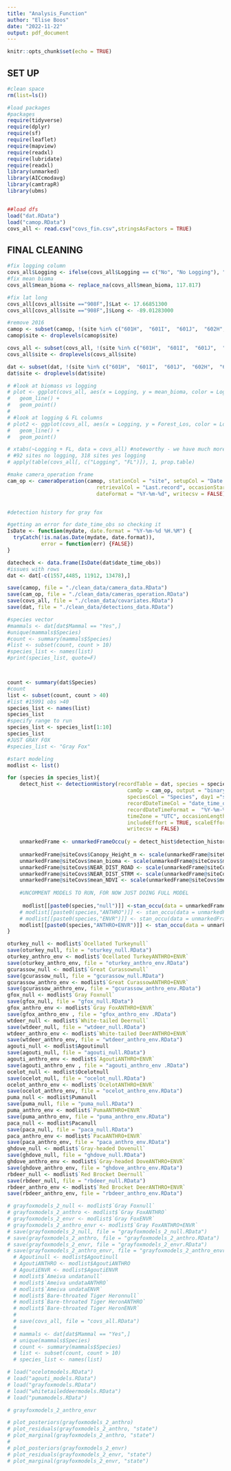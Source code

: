 ```yaml
---
title: "Analysis_Function"
author: "Elise Boos"
date: "2022-11-22"
output: pdf_document
---
```


```r
knitr::opts_chunk$set(echo = TRUE)
```

## SET UP 

```r
#clean space
rm(list=ls())

#load packages
#packages
require(tidyverse)
require(dplyr)
require(sf)
require(leaflet)
require(mapview)
require(readxl)
require(lubridate)
require(readxl)
library(unmarked)
library(AICcmodavg)
library(camtrapR)
library(ubms)


##load dfs
load("dat.RData")
load("camop.RData")
covs_all <- read.csv("covs_fin.csv",stringsAsFactors = TRUE)

```

## FINAL CLEANING

```r
#fix logging column
covs_all$Logging <- ifelse(covs_all$Logging == c("No", "No Logging"), "No", "Yes")
#fix mean bioma
covs_all$mean_bioma <- replace_na(covs_all$mean_bioma, 117.817)

#fix lat long 
covs_all[covs_all$site =="908F",]$Lat <- 17.66851300
covs_all[covs_all$site =="908F",]$Long <- -89.01283000

#remove 2016
camop <- subset(camop, !(site %in% c("601H",  "601I",  "601J",  "602H",  "602I",  "602J",  "602K",  "603H",  "603J",  "603K",  "604H",  "604I","604J",  "605H",  "605I",  "605J",  "605K",  "606J",  "606K",  "607A",  "607C",  "608A",  "608B",  "608C",  "609A",  "609B",  "609C", "610A",  "610B",  "610C",  "611A",  "611B",  "611C",  "612A",  "612C",  "614H",  "614I",  "614J")))
camop$site <- droplevels(camop$site)

covs_all <- subset(covs_all, !(site %in% c("601H",  "601I",  "601J",  "602H",  "602I",  "602J",  "602K",  "603H",  "603J",  "603K",  "604H",  "604I","604J",  "605H",  "605I",  "605J",  "605K",  "606J",  "606K",  "607A",  "607C",  "608A",  "608B",  "608C",  "609A",  "609B",  "609C", "610A",  "610B",  "610C",  "611A",  "611B",  "611C",  "612A",  "612C",  "614H",  "614I",  "614J")))
covs_all$site <- droplevels(covs_all$site)

dat <- subset(dat, !(site %in% c("601H",  "601I",  "601J",  "602H",  "602I",  "602J",  "602K",  "603H",  "603J",  "603K",  "604H",  "604I","604J",  "605H",  "605I",  "605J",  "605K",  "606J",  "606K",  "607A",  "607C",  "608A",  "608B",  "608C",  "609A",  "609B",  "609C", "610A",  "610B",  "610C",  "611A",  "611B",  "611C",  "612A",  "612C",  "614H",  "614I",  "614J")))
dat$site <- droplevels(dat$site)

# #look at biomass vs logging
# plot <- ggplot(covs_all, aes(x = Logging, y = mean_bioma, color = Logging)) +
#   geom_line() +
#   geom_point()
# 
# #look at logging & FL columns
# plot2 <- ggplot(covs_all, aes(x = Logging, y = Forest_Los, color = Logging)) +
#   geom_line() +
#   geom_point()

# xtabs(~Logging + FL, data = covs_all) #noteworthy - we have much more logging sites than no logging sites
# #92 sites no logging, 318 sites yes logging
# apply(table(covs_all[, c("Logging", "FL")]), 1, prop.table)

#make camera_operation frame
cam_op <- cameraOperation(camop, stationCol = "site", setupCol = "Date.Placement", 
                             retrievalCol = "Last.record", occasionStartTime = 0 , 
                             dateFormat = "%Y-%m-%d", writecsv = FALSE)


#detection history for gray fox

#getting an error for date_time_obs so checking it
IsDate <- function(mydate, date.format = "%Y-%m-%d %H.%M") {
  tryCatch(!is.na(as.Date(mydate, date.format)),  
           error = function(err) {FALSE})  
}

datecheck <- data.frame(IsDate(dat$date_time_obs))
#issues with rows
dat <- dat[-c(1557,4485, 11912, 13478),]
```

```r
save(camop, file = "./clean_data/camera_data.RData")
save(cam_op, file = "./clean_data/cameras_operation.RData")
save(covs_all, file = "./clean_data/covariates.RData")
save(dat, file = "./clean_data/detections_data.RData")

```


```r
#species vector 
#mammals <- dat[dat$Mammal == "Yes",]
#unique(mammals$Species)
#count <- summary(mammals$Species)
#list <- subset(count, count > 10)
#species_list <- names(list)
#print(species_list, quote=F)



count <- summary(dat$Species)
#count
list <- subset(count, count > 40)
#list #15991 obs >40
species_list <- names(list)
species_list
#specify range to run
species_list <- species_list[1:10]
species_list
#JUST GRAY FOX 
#species_list <- "Gray Fox"

#start modeling
modlist <- list()
```

```r
for (species in species_list){
    detect_hist <- detectionHistory(recordTable = dat, species = species, 
                                       camOp = cam_op, output = "binary", stationCol = "site", 
                                       speciesCol = "Species", day1 ="station", 
                                       recordDateTimeCol = "date_time_obs", 
                                       recordDateTimeFormat =  "%Y-%m-%d %H.%M", 
                                       timeZone = "UTC", occasionLength = 1, 
                                       includeEffort = TRUE, scaleEffort = FALSE, 
                                       writecsv = FALSE)
    
    unmarkedFrame <- unmarkedFrameOccu(y = detect_hist$detection_history, siteCovs = covs_all)
    
    unmarkedFrame@siteCovs$Canopy_Height_m <- scale(unmarkedFrame@siteCovs$Canopy_Height_m)
    unmarkedFrame@siteCovs$mean_bioma <- scale(unmarkedFrame@siteCovs$mean_bioma)
    unmarkedFrame@siteCovs$NEAR_DIST_ROAD <- scale(unmarkedFrame@siteCovs$NEAR_DIST_ROAD)
    unmarkedFrame@siteCovs$NEAR_DIST_STRM <- scale(unmarkedFrame@siteCovs$NEAR_DIST_STRM)
    unmarkedFrame@siteCovs$mean_NDVI <- scale(unmarkedFrame@siteCovs$mean_NDVI)
  
    #UNCOMMENT MODELS TO RUN, FOR NOW JUST DOING FULL MODEL
    
     modlist[[paste0(species,"null")]] <-stan_occu(data = unmarkedFrame, formula = ~1 ~1, chains = 4, iter = 100000)
    # modlist[[paste0(species,"ANTHRO")]] <- stan_occu(data = unmarkedFrame, formula = ~1 ~Logging + NEAR_DIST_ROAD + mean_bioma + (1|site), chains = 4, iter = 100000)
    # modlist[[paste0(species,"ENVR")]] <- stan_occu(data = unmarkedFrame, formula = ~1 ~ NEAR_DIST_STRM + mean_NDVI + Season + Nat_Dist + (1|site), chains = 4, iter = 100000)
    modlist[[paste0(species,"ANTHRO+ENVR")]] <- stan_occu(data = unmarkedFrame, formula = ~1 ~Logging + NEAR_DIST_ROAD + mean_bioma + NEAR_DIST_STRM + mean_NDVI + Season + Nat_Dist + (1|site), chains = 4, iter = 100000)
}

```


```r
oturkey_null <- modlist$`Ocellated Turkeynull`
save(oturkey_null, file = "oturkey_null.RData")
oturkey_anthro_env <- modlist$`Ocellated TurkeyANTHRO+ENVR`
save(oturkey_anthro_env, file = "oturkey_anthro_env.RData")
gcurassow_null <- modlist$`Great Curassownull`
save(gcurassow_null, file = "gcurassow_null.RData")
gcurassow_anthro_env <- modlist$`Great CurassowANTHRO+ENVR`
save(gcurassow_anthro_env, file = "gcurassow_anthro_env.RData")
gfox_null <- modlist$`Gray Foxnull`
save(gfox_null, file = "gfox_null.RData")
gfox_anthro_env <- modlist$`Gray FoxANTHRO+ENVR`
save(gfox_anthro_env , file = "gfox_anthro_env .RData")
wtdeer_null <- modlist$`White-tailed Deernull`
save(wtdeer_null, file = "wtdeer_null.RData")
wtdeer_anthro_env <- modlist$`White-tailed DeerANTHRO+ENVR`
save(wtdeer_anthro_env, file = "wtdeer_anthro_env.RData")
agouti_null <- modlist$Agoutinull
save(agouti_null, file = "agouti_null.RData")
agouti_anthro_env <- modlist$`AgoutiANTHRO+ENVR`
save(agouti_anthro_env , file = "agouti_anthro_env .RData")
ocelot_null <- modlist$Ocelotnull
save(ocelot_null, file = "ocelot_null.RData")
ocelot_anthro_env <- modlist$`OcelotANTHRO+ENVR`
save(ocelot_anthro_env, file = "ocelot_anthro_env.RData")
puma_null <- modlist$Pumanull
save(puma_null, file = "puma_null.RData")
puma_anthro_env <- modlist$`PumaANTHRO+ENVR`
save(puma_anthro_env, file = "puma_anthro_env.RData")
paca_null <- modlist$Pacanull
save(paca_null, file = "paca_null.RData")
paca_anthro_env <- modlist$`PacaANTHRO+ENVR`
save(paca_anthro_env, file = "paca_anthro_env.RData")
ghdove_null <- modlist$`Gray-headed Dovenull`
save(ghdove_null, file = "ghdove_null.RData")
ghdove_anthro_env <- modlist$`Gray-headed DoveANTHRO+ENVR`
save(ghdove_anthro_env, file = "ghdove_anthro_env.RData")
rbdeer_null <- modlist$`Red Brocket Deernull`
save(rbdeer_null, file = "rbdeer_null.RData")
rbdeer_anthro_env <- modlist$`Red Brocket DeerANTHRO+ENVR`
save(rbdeer_anthro_env, file = "rbdeer_anthro_env.RData")

# grayfoxmodels_2_null <- modlist$`Gray Foxnull`
# grayfoxmodels_2_anthro <- modlist$`Gray FoxANTHRO`
# grayfoxmodels_2_envr <- modlist$`Gray FoxENVR`
# grayfoxmodels_2_anthro_envr <- modlist$`Gray FoxANTHRO+ENVR`
# save(grayfoxmodels_2_null, file = "grayfoxmodels_2_null.RData")
# save(grayfoxmodels_2_anthro, file = "grayfoxmodels_2_anthro.RData")
# save(grayfoxmodels_2_envr, file = "grayfoxmodels_2_envr.RData")
# save(grayfoxmodels_2_anthro_envr, file = "grayfoxmodels_2_anthro_envr.RData")
  # Agoutinull <- modlist$Agoutinull
  # AgoutiANTHRO <- modlist$AgoutiANTHRO
  # AgoutiENVR <- modlist$AgoutiENVR
  # modlist$`Ameiva undatanull`
  # modlist$`Ameiva undataANTHRO`
  # modlist$`Ameiva undataENVR`
  # modlist$`Bare-throated Tiger Heronnull`
  # modlist$`Bare-throated Tiger HeronANTHRO`
  # modlist$`Bare-throated Tiger HeronENVR`
  # 
  # save(covs_all, file = "covs_all.RData")
  # 
  # mammals <- dat[dat$Mammal == "Yes",]
  # unique(mammals$Species)
  # count <- summary(mammals$Species)
  # list <- subset(count, count > 10)
  # species_list <- names(list)

# load("ocelotmodels.RData")
# load("agouti_models.RData")
# load("grayfoxmodels.RData")
# load("whitetaileddeermodels.RData")
# load("pumamodels.RData")

# grayfoxmodels_2_anthro_envr
```

```r
# plot_posteriors(grayfoxmodels_2_anthro)
# plot_residuals(grayfoxmodels_2_anthro, "state")
# plot_marginal(grayfoxmodels_2_anthro, "state")
# 
# plot_posteriors(grayfoxmodels_2_envr)
# plot_residuals(grayfoxmodels_2_envr, "state")
# plot_marginal(grayfoxmodels_2_envr, "state")
```


